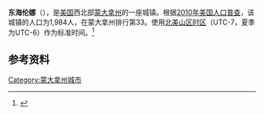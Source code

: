 {{Infobox settlement
|name = 东海伦娜
|official_name = East Helena
|image_flag = 
|image_seal = 
|image_skyline = 
|image_map = Lewis and Clark County Montana Incorporated and  Unincorporated areas East Helena Highlighted.svg
|map_caption = 位置圖
|subdivision_type = 國家
|subdivision_name = {{USA}}
|subdivision_type1 = [[美國行政區劃|州]]
|subdivision_name1 = [[蒙大拿州|蒙大拿州]]
|subdivision_type2 = [[蒙大拿州行政区划|县]]
|subdivision_name2 = [[劉易斯與克拉克縣|劉易斯與克拉克縣]]
|leader_title = 
|leader_name = 
|established_date = 

|area_footnotes           = <ref name ="Gazetteer files"/>
|area_total_km2           = 4.51
|area_land_km2            = 4.48
|area_water_km2           = 0.03
|area_total_sq_mi         = 1.74
|area_land_sq_mi          = 1.73
|area_water_sq_mi         = 0.01

|population_as_of = 2010年
|population_total = 1,984
|population_density_km2 = 
| timezone = [[北美山区时区|MST]]
| utc_offset = -7
| timezone_DST = [[北美山区夏令时间|MDT]]
| utc_offset_DST = -6
}}

'''东海伦娜'''（{{lang-en|East Helena}}），是[[美国|美国]]西北部[[蒙大拿州|蒙大拿州]]的一座城镇。根据[[2010年美国人口普查|2010年美国人口普查]]，该城镇的人口为1,984人，在蒙大拿州排行第33。使用[[北美山区时区|北美山区时区]]（UTC-7，夏季为UTC-6）作为标准时间。<ref name=census>{{cite web | url=http://www.census.gov/prod/www/abs/decennial/ | title=Census of Population and Housing | publisher=U.S. Census  Bureau | accessdate=November 18, 2011 | archive-url=https://web.archive.org/web/20060208103743/http://www.census.gov/prod/www/abs/decennial/ | archive-date=2006-02-08 | dead-url=yes }}</ref>

== 参考资料 ==
{{reflist|refs=
<ref name="Gazetteer files">{{cite web |title=US Gazetteer files 2010 |url=https://www.census.gov/geo/www/gazetteer/files/Gaz_places_national.txt |publisher=United States Census Bureau |accessdate=2012-12-18 |deadurl=yes |archiveurl=https://www.webcitation.org/64vfLAeJ2?url=http://www.census.gov/geo/www/gazetteer/files/Gaz_places_national.txt |archivedate=2012-01-24 }}</ref>
}}

[[Category:蒙大拿州城市|Category:蒙大拿州城市]]


{{Montana-stub}}